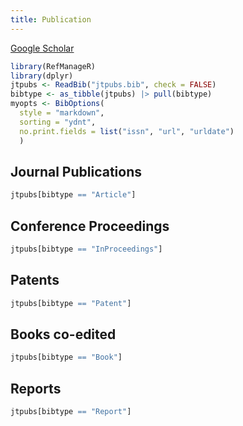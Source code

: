 ```yaml
---
title: Publication
---
```


::: {.text-center}
[Google Scholar](https://scholar.google.com/citations?user=U5L3d1cAAAAJ){.btn .btn-primary}
:::


```r
library(RefManageR)
library(dplyr)
jtpubs <- ReadBib("jtpubs.bib", check = FALSE)
bibtype <- as_tibble(jtpubs) |> pull(bibtype)
myopts <- BibOptions(
  style = "markdown",
  sorting = "ydnt",
  no.print.fields = list("issn", "url", "urldate")
  )
```

## Journal Publications

```r
jtpubs[bibtype == "Article"]
```

## Conference Proceedings

```r
jtpubs[bibtype == "InProceedings"]
```

## Patents

```r
jtpubs[bibtype == "Patent"]
```

## Books co-edited

```r
jtpubs[bibtype == "Book"]
```

## Reports 

```r
jtpubs[bibtype == "Report"]
```
